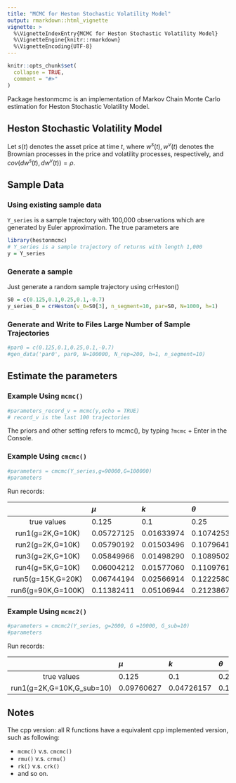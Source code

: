 ```yaml
---
title: "MCMC for Heston Stochastic Volatility Model"
output: rmarkdown::html_vignette
vignette: >
  %\VignetteIndexEntry{MCMC for Heston Stochastic Volatility Model}
  %\VignetteEngine{knitr::rmarkdown}
  %\VignetteEncoding{UTF-8}
---
```


```r
knitr::opts_chunk$set(
  collapse = TRUE,
  comment = "#>"
)
```

Package hestonmcmc is an implementation of Markov Chain Monte Carlo estimation
for Heston Stochastic Volatility Model.

## Heston Stochastic Volatility Model

Let $s(t)$ denotes the asset price at time $t$,
\begin{align*}
 \frac{ds(t)}{s(t)} &= \mu dt + \sqrt{v(t)}dw^s(t),\\
 dv(t) &= k(\theta - v(t))dt + \sigma_v\sqrt{v(t)}dw^v(t),
\end{align*}
where $w^s(t), w^v(t)$ denotes the Brownian processes in the price and 
volatility processes, respectively, and $cov(dw^s(t), dw^v(t)) = \rho$. 

## Sample Data

### Using existing sample data

`Y_series` is a sample trajectory with 100,000 observations which are generated
by Euler approximation. The true parameters are
\begin{equation*}
 (\mu = 0.125, k = 0.1, \theta = 0.25, \sigma_v = 0.1, \rho = -0.7),\quad h = 1.
\end{equation*}

```r
library(hestonmcmc)
# Y_series is a sample trajectory of returns with length 1,000
y = Y_series
```

### Generate a sample

Just generate a random sample trajectory using crHeston()

```r
S0 = c(0.125,0.1,0.25,0.1,-0.7)
y_series_0 = crHeston(v_0=S0[3], n_segment=10, par=S0, N=1000, h=1)
```


### Generate and Write to Files Large Number of Sample Trajectories

```r
#par0 = c(0.125,0.1,0.25,0.1,-0.7)
#gen_data('par0', par0, N=100000, N_rep=200, h=1, n_segment=10)
```

## Estimate the parameters

### Example Using `mcmc()`

```r
#parameters_record_v = mcmc(y,echo = TRUE)
# record_v is the last 100 trajectories
```

The priors and other setting refers to mcmc(), by typing `?mcmc` + Enter in the
Console.

### Example Using `cmcmc()`

```r
#parameters = cmcmc(Y_series,g=90000,G=100000)
#parameters
```

Run records:

|     |$\mu$| $k$ | $\theta$ | $\sigma_v$ | $\rho$|
|:---:|:----|:---|:----------|:-----------|:------|
|true values|0.125|0.1 |0.25       |0.1         |-0.7   |
|run1(g=2K,G=10K) |0.05727125 |0.01633974 |0.10742531 |0.01051467 |-0.06455093|
|run2(g=2K,G=10K) |0.05790192 |0.01503496 |0.10796416 |0.01009222 |-0.05384306|
|run3(g=2K,G=10K) |0.05849966 |0.01498290 |0.10895028 |0.01038532 |-0.04910205|
|run4(g=5K,G=10K) |0.06004212 |0.01577060 |0.11097616 |0.01056999 |-0.08140302|
|run5(g=15K,G=20K)|0.06744194 |0.02566914 |0.12225802 |0.01139778 |-0.21733187|
|run6(g=90K,G=100K)|0.11382411|0.05106944 |0.21238676 |0.02905102 |-0.71997816|

### Example Using `mcmc2()`

```r
#parameters = cmcmc2(Y_series, g=2000, G =10000, G_sub=10)
#parameters
```

Run records:

|     |$\mu$| $k$ | $\theta$ | $\sigma_v$ | $\rho$|
|:---:|:----|:---|:----------|:-----------|:------|
|true values|0.125|0.1 |0.25       |0.1         |-0.7   |
|run1(g=2K,G=10K,G_sub=10)|0.09760627 |0.04726157 |0.17978683 |0.02281419 |-0.58624698|


## Notes

The cpp version: all R functions have a equivalent cpp implemented version, 
such as following:

* `mcmc()` v.s. `cmcmc()`
* `rmu()` v.s. `crmu()`
* `rk()`  v.s. `crk()`
* and so on.
